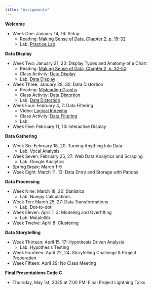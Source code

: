 ```yaml
---
title: "Assignments"
---
```


**Welcome**

- Week One: January 14, 16: Setup
  - Reading: [Making Sense of Data, Chapter 2, p. 19-32](https://ebookcentral.proquest.com/lib/allegheny-ebooks/reader.action?docID=427614&ppg=35)
  - Lab: [Practice Lab](https://classroom.github.com/a/ypH8iEXF)

<!-- practice using sheets, how to type formula =, how to pull down the formula -->
<!-- or not sheets...practice with colab. downloading. submitting back to github -->

**Data Display**

- Week Two: January 21, 23: Display Types and Anatomy of a Chart
  - Reading: [Making Sense of Data, Chapter 2, p. 32-50](https://ebookcentral.proquest.com/lib/allegheny-ebooks/reader.action?docID=427614&ppg=48)
  - Class Activity: [Data Display](code/data_display_activity.ipynb)
  - Lab: [Data Display](https://classroom.github.com/a/4qDGRQsy)
  <!-- precoded plots exemplifying graph types. students identify all things -->
  <!-- come up with story for the figures -->
- Week Three: January 28, 30: Data Distortion
  - Reading: [Misleading Graphs](https://web.stevenson.edu/mbranson/m4tp/version1/fake-news-misleading-graphs.html)
  - Class Activity: [Data Distortion](code/data_distortion_activity.ipynb)
  - Lab: [Data Distortion](https://classroom.github.com/a/MlNXvWRF)
- Week Four: February 4, 7: Data Filtering
  - Video: [Logical Indexing](https://youtu.be/v5pJfu-yn-0)
  - Class Activity: [Data Filtering](code/data_filtering_activity.ipynb)
  - Lab: 
- Week Five: February 11, 13: Interactive Display
  
**Data Gathering**

- Week Six: February 18, 20: Turning Anything Into Data
  - Lab: Vocal Analysis
- Week Seven: February 25, 27: Web Data Analytics and Scraping
  - Lab: Google Analytics
  <!-- https://quarto.org/docs/publishing/ci.html -->
- Spring Break: March 1-9
- Week Eight: March 11, 13: Data Entry and Storage with Pandas


**Data Processing**

- Week Nine: March 18, 20: Statistics
  - Lab: Numpy Calculations
- Week Ten: March 25, 27: Data Transformations
  - Lab: Dot-to-dot
- Week Eleven: April 1, 3: Modeling and Overfitting
  - Lab: Matplotlib
- Week Twelve: April 8: Clustering

**Data Storytelling**

- Week Thirteen: April 15, 17: Hypothesis Driven Analysis
  - Lab: Hypothesis Testing
- Week Fourteen: April 22, 24: Storytelling Challenge & Project Preparation
- Week Fifteen: April 29: No Class Meeting

**Final Presentations Code C**

- Thursday, May 1st, 2025 at 7:00 PM: Final Project Lightning Talks 

<!-- ## Week 1 - Setup

| Date  | Due              | Links to in-class materials | Links to new assignments |
|-------|------------------|-----------------------------|----------------------|
|Tu Jan 14||||
|Th Jan 16|||[Reading: Gentle Chart Types](https://chartio.com/learn/charts/essential-chart-types-for-data-visualization/) </br> [Reading: Visualizations p. 19-32](https://ebookcentral.proquest.com/lib/allegheny-ebooks/reader.action?docID=427614) </br> [Lab 1: Hall of Fame](https://classroom.github.com/a/36z5eOtg) due 2:30pm Jan 26|

## Week 2 - Intro to Visualization in Sheets

| Date  | Due              | Links to in-class materials | Links to new assignments |
|-------|------------------|-----------------------------|----------------------|
|M Jan 22|[Reading: Gentle Chart Types](https://chartio.com/learn/charts/essential-chart-types-for-data-visualization/) </br> [Reading: Visualizations p. 19-32](https://ebookcentral.proquest.com/lib/allegheny-ebooks/reader.action?docID=427614)|[Slides: Intro to Visualizations](https://github.com/allegheny-college-cmpsc-105-spring-2024/course-materials/blob/main/notes/20240122-introduction-to-visualizations.pdf) ||
|W Jan 24||[Slides: Organization and Transformation](https://github.com/allegheny-college-cmpsc-105-spring-2024/course-materials/blob/main/notes/20240124-data-transformation-organization.pdf) ||
|F Jan 26|Lightning talks 11-11:50am <br> [Lab 1: Hall of Fame](https://classroom.github.com/a/36z5eOtg) due 2:30pm||[Lab 2: Dot to dot](https://classroom.github.com/a/0Kb-l_iO) due Feb 2 at 2:30pm|

## Week 3 - Transformations

| Date  | Due              | Links to in-class materials | Links to new assignments |
|-------|------------------|-----------------------------|----------------------|
|M Jan 29||[Slides: Tranformations Continued](https://github.com/allegheny-college-cmpsc-105-spring-2024/course-materials/blob/main/notes/20240129-transformations-continued.pdf)||
|W Jan 31||[Colab: Installation Instructions](https://colab.research.google.com/github/allegheny-college-cmpsc-105-spring-2024/course-materials/blob/main/notes/20240131_colab_intro.ipynb)||
|F Feb 02|||[Reading: File Naming](https://uq.pressbooks.pub/digital-essentials-data-and-files/chapter/file-naming-and-formats/) <br> [Reading: File Systems All Sections](https://e115.engr.ncsu.edu/file-systems/) <br> [Lab 3: Dot to do ipynb](https://classroom.github.com/a/igLOWZ-h) due Feb 9 at 2:30pm|

## Week 4 - Storytelling

| Date  | Due              | Links to in-class materials | Links to new assignments |
|-------|------------------|-----------------------------|----------------------|
|M Feb 05||[Slides: File Organization](https://github.com/allegheny-college-cmpsc-105-spring-2024/course-materials/blob/main/notes/20240205-file-system-review.pdf)||
|W Feb 07|[Reading: File Naming](https://uq.pressbooks.pub/digital-essentials-data-and-files/chapter/file-naming-and-formats/) <br> [Reading: File Systems All Sections](https://e115.engr.ncsu.edu/file-systems/)|[Slides: Data Storytelling](https://github.com/allegheny-college-cmpsc-105-spring-2024/course-materials/blob/main/notes/20240207-data-storytelling.pdf)|[Reading: Storytelling Music Example p. 1-7](https://journals.sagepub.com/doi/epdf/10.2190/EM.31.1.c)|
|F Feb 09|[Lab 2: Dot to dot](https://classroom.github.com/a/0Kb-l_iO) due at 2:30pm <br> [Lab 3: Dot to dot ipynb](https://classroom.github.com/a/igLOWZ-h) due at 2:30pm|[Colab: Vocal Analysis](https://colab.research.google.com/github/allegheny-college-cmpsc-105-spring-2024/course-materials/blob/main/notes/20240209_voice_analysis.ipynb)|[Reading: Science & Story p. 8-14](https://allegheny.alma.exlibrisgroup.com/discovery/openurl?institution=01ACO_INST&rfr_id=info:sid%2Fsummon&rft_dat=ie%3D51154733620003906,ie%3D5159145450003906,ie%3D2148230190003906,language%3DEN&svc_dat=CTO&u.ignore_date_coverage=true&vid=01ACO_INST:Services) <br> [Lab 4: Voice Analysis](https://classroom.github.com/a/fJEPT6I4) due Feb 16th at 11:59pm|

## Week 5 - Google Analytics

| Date  | Due              | Links to in-class materials | Links to new assignments |
|-------|------------------|-----------------------------|----------------------|
|M Feb 12|||[Reading: General Storytelling](https://clauswilke.com/dataviz/telling-a-story.html)|
|W Feb 14|[Reading: Storytelling Music Example p. 1-7](https://journals.sagepub.com/doi/epdf/10.2190/EM.31.1.c)|[Slides: Google Analytics by OBC](https://github.com/CMPSC-301-Allegheny-College-Spring-2023/classDocs/blob/main/lessons/02/02week_cs301_24Jan2023_googleAnalytics.pdf)|[Reading: Storytelling Business Example](https://mitsloan.mit.edu/ideas-made-to-matter/next-chapter-analytics-data-storytelling)|
|F Feb 16|[Lab 4: Voice Analysis](https://classroom.github.com/a/fJEPT6I4) due 11:59 pm||[Lab 5: Resto Google Analytics](https://classroom.github.com/a/RbaYQTOJ) due F Feb 23 at 11:59pm|

## Week 6 - Dashboards

| Date  | Due              | Links to in-class materials | Links to new assignments |
|-------|------------------|-----------------------------|----------------------|
|M Feb 19||||
|W Feb 21||[Slides: Dashboards](https://github.com/allegheny-college-cmpsc-105-spring-2024/course-materials/blob/main/notes/20240221-dashboards.pdf)||
|F Feb 23|[Lab 5: Resto Google Analytics](https://classroom.github.com/a/RbaYQTOJ) due F Feb 23 at 11:59pm|||

## Week 7 - Introduction to Numpy

| Date  | Due              | Links to in-class materials | Links to new assignments |
|-------|------------------|-----------------------------|----------------------|
|M Feb 26||||
|W Feb 28||Intro to numpy||
|F Mar 01||[Slides: transformations in numpy](https://github.com/allegheny-college-cmpsc-105-spring-2024/course-materials/blob/main/notes/20240301-transformations-in-numpy.pdf)|[Reading: Describing Data p. 17-46](https://ebookcentral.proquest.com/lib/allegheny-ebooks/reader.action?docID=1729064&ppg=31)|

## Spring Break

## Week 8 - Stats

| Date  | Due              | Links to in-class materials | Links to new assignments |
|-------|------------------|-----------------------------|----------------------|
|M Mar 11|[Reading: Describing Data p. 17-46](https://ebookcentral.proquest.com/lib/allegheny-ebooks/reader.action?docID=1729064&ppg=31)|[Slides: data descriptors in numpy](https://github.com/allegheny-college-cmpsc-105-spring-2024/course-materials/blob/main/notes/20240311-describing-data-in-numpy.pdf)|[Lab 6: Data Descriptors in Numpy](https://classroom.github.com/a/yx1xFxym) due March 18th at 11am|
|W Mar 13|||[Reading: Preparing Data Tables p. 47-59](https://ebookcentral.proquest.com/lib/allegheny-ebooks/reader.action?docID=1729064&ppg=61)|
|F Mar 15||[Slides: distributions intro](https://github.com/allegheny-college-cmpsc-105-spring-2024/course-materials/blob/main/notes/20240315-distributions-intro.pdf)||

## Week 9 - Stats Continued

| Date  | Due              | Links to in-class materials | Links to new assignments |
|-------|------------------|-----------------------------|----------------------|
|M Mar 18|[Lab 6: Data Descriptors in Numpy](https://classroom.github.com/a/yx1xFxym) due at 11am|[Slides: confidence interval, hypothesis testing](https://github.com/allegheny-college-cmpsc-105-spring-2024/course-materials/blob/main/notes/20240318-hypothesis-testing.pdf)||
|W Mar 20|[Reading: Preparing Data Tables p. 47-59](https://ebookcentral.proquest.com/lib/allegheny-ebooks/reader.action?docID=1729064&ppg=61)|[Slides: hypothesis testing continued](https://github.com/allegheny-college-cmpsc-105-spring-2024/course-materials/blob/main/notes/20240320-hypothesis-testing-continued.pdf)||
|F Mar 22||[Board: Matplotlib Intro]|[Lab 7: Testing Hypotheses](https://classroom.github.com/a/gnvNGjAL) due March 29th at 11:59pm|

## Week 10 - Matplotlib

| Date  | Due              | Links to in-class materials | Links to new assignments |
|-------|------------------|-----------------------------|----------------------|
|M Mar 25||[Board: Logical Indexing]||
|W Mar 27||[Code: matplotlib formatting](https://github.com/allegheny-college-cmpsc-105-spring-2024/course-materials/blob/main/notes/20240327-matplotlib-formatting.py)||
|F Mar 29|[Lab 7: Testing Hypotheses](https://classroom.github.com/a/gnvNGjAL) due March at 11:59pm||[Lab 8: Matplotlib](https://classroom.github.com/a/UlUzGaDt) due April 5 at 11:59pm|

## Week 11 - Linear Relationships

| Date  | Due              | Links to in-class materials | Links to new assignments |
|-------|------------------|-----------------------------|----------------------|
|M Apr 01||[Slides: Correlation and Regression](https://github.com/allegheny-college-cmpsc-105-spring-2024/course-materials/blob/main/notes/20240401-correlation-regression.pdf)|[Reading: Correlation p. 69-71](https://ebookcentral.proquest.com/lib/allegheny-ebooks/reader.action?docID=1729064&ppg=83)|
|W Apr 03||||
|F Apr 05|[Lab 8: Matplotlib](https://classroom.github.com/a/UlUzGaDt) due at 11:59pm|||

## Week 12 - Tableau Public

| Date  | Due              | Links to in-class materials | Links to new assignments |
|-------|------------------|-----------------------------|----------------------|
|M Apr 08||[Biased and Unbiased Slopes]||
|W Apr 10||Tableau Public - first exploration||
|F Apr 12||Tableau Public - overfitting |[Lab 9: Songdata Correlations](https://classroom.github.com/a/VfrKh8M7) due Apr 19 at 11:59pm|

## Week 13 - Project Consultation

| Date  | Due              | Links to in-class materials | Links to new assignments |
|-------|------------------|-----------------------------|----------------------|
|M Apr 15||||
|W Apr 17||||
|F Apr 19|[Lab 9: Songdata Correlations](https://classroom.github.com/a/VfrKh8M7) due at 11:59pm|[Initial Project Meetings](https://docs.google.com/spreadsheets/d/1PQoFkdfPZGWLfPZzknpVNqdnq6-bgphOttl5uiCnWKU/edit?usp=sharing)||

## Week 14 - Project Consultation

| Date  | Due              | Links to in-class materials | Links to new assignments |
|-------|------------------|-----------------------------|----------------------|
|M Apr 22||||
|W Apr 24|||[Project Repo: Data Insight](https://classroom.github.com/a/pojZiZlA) due May 7 at 11:59am|
|F Apr 26 class||[Department Survey](https://forms.gle/KhXfL4juCt7VPegRA) <br> [RSE Survey](https://allegheny.instructure.com/courses/10873/external_tools/1268)||
|F Apr 26 lab|[Checkpoint Presentations](https://docs.google.com/spreadsheets/d/1PQoFkdfPZGWLfPZzknpVNqdnq6-bgphOttl5uiCnWKU/edit?usp=sharing)|||

## Week 15 - Project Consultation

| Date  | Due              | Links to in-class materials | Links to new assignments |
|-------|------------------|-----------------------------|----------------------|
|M Apr 29|[Checkpoint Presentations](https://docs.google.com/spreadsheets/d/1PQoFkdfPZGWLfPZzknpVNqdnq6-bgphOttl5uiCnWKU/edit?usp=sharing)|||

## Final Project Due

| Date  | Due              | Links to in-class materials | Links to new assignments |
|-------|------------------|-----------------------------|----------------------|
|Tu May 07|[Project Repo: Data Insight](https://classroom.github.com/a/pojZiZlA) due at 11:59am||| -->

